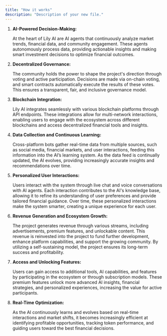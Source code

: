 ```yaml
---
title: "How it works"
description: "Description of your new file."
---
```


1. **AI-Powered Decision-Making:**

    At the heart of Lily AI are AI agents that continuously analyze market trends, financial data, and community engagement. These agents autonomously process data, providing actionable insights and making smart investment decisions to optimize financial outcomes.

2. **Decentralized Governance:**

    

   The community holds the power to shape the project's direction through voting and active participation. Decisions are made via on-chain voting, and smart contracts automatically execute the results of these votes. This ensures a transparent, fair, and inclusive governance model.

3. **Blockchain Integration:**

    Lily AI integrates seamlessly with various blockchain platforms through API endpoints. These integrations allow for multi-network interactions, enabling users to engage with the ecosystem across different blockchains and access decentralized financial tools and insights.

4. **Data Collection and Continuous Learning:**

    Cross-platform bots gather real-time data from multiple sources, such as social media, financial markets, and user interactions, feeding this information into the AI’s learning system. As the data feed is continually updated, the AI evolves, providing increasingly accurate insights and recommendations over time.

5. **Personalized User Interactions:**

    

   Users interact with the system through live chat and voice conversations with AI agents. Each interaction contributes to the AI's knowledge base, allowing it to refine its understanding of user preferences and provide tailored financial guidance. Over time, these personalized interactions make the system smarter, creating a unique experience for each user.

6. **Revenue Generation and Ecosystem Growth:**

    

   The project generates revenue through various streams, including advertisements, premium features, and unlockable content. This revenue is reinvested into the project to fund further development, enhance platform capabilities, and support the growing community. By utilizing a self-sustaining model, the project ensures its long-term success and profitability.

7. **Access and Unlocking Features:**

    

   Users can gain access to additional tools, AI capabilities, and features by participating in the ecosystem or through subscription models. These premium features unlock more advanced AI insights, financial strategies, and personalized experiences, increasing the value for active participants.

8. **Real-Time Optimization:**

    

   As the AI continuously learns and evolves based on real-time interactions and market shifts, it becomes increasingly efficient at identifying profitable opportunities, tracking token performance, and guiding users toward the best financial decisions.